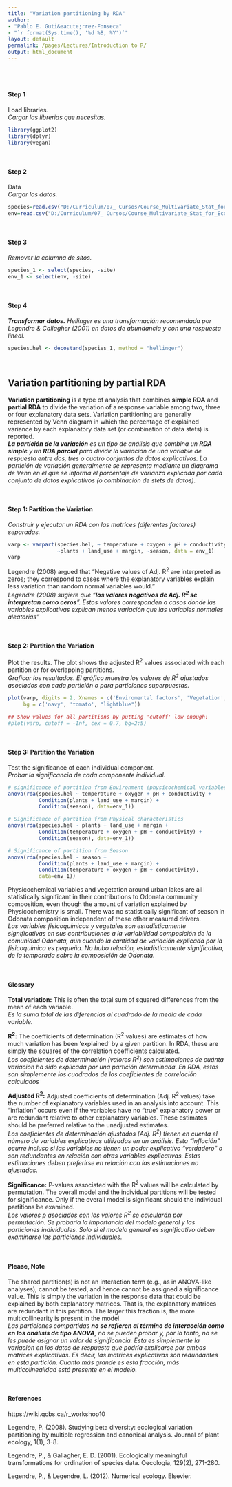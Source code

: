 ```yaml
---
title: "Variation partitioning by RDA"
author: 
- "Pablo E. Guti&eacute;rrez-Fonseca"
- "`r format(Sys.time(), '%d %B, %Y')`"
layout: default
permalink: /pages/Lectures/Introduction to R/
output: html_document
---
```

<br/>
<br/>

#### **Step 1**
Load libraries.<br>
_Cargar las librerias que necesitas._
```r
library(ggplot2)
library(dplyr)
library(vegan)
```

<br/>

#### **Step 2**
Data<br>
_Cargar los datos._
```r
species=read.csv("D:/Curriculum/07_ Cursos/Course_Multivariate_Stat_for_Ecological_Data/data/RDA_species.csv", header=T, row.names=NULL, sep=",")
env=read.csv("D:/Curriculum/07_ Cursos/Course_Multivariate_Stat_for_Ecological_Data/data/RDA_environmetal_standart.csv", header=T, row.names=NULL, sep=",")
```

<br/>

#### **Step 3**
_Remover la columna de sitos._
```r
species_1 <- select(species, -site)
env_1 <- select(env, -site)
```

<br/>

#### **Step 4**
**_Transformar datos._** _Hellinger es una transformaci&aacute;n recomendada por Legendre & Callagher (2001) en datos de abundancia y con una respuesta lineal._
```r
species.hel <- decostand(species_1, method = "hellinger")
```

<br/>

## **Variation partitioning by partial RDA**
**Variation partitioning** is a type of analysis that combines **simple RDA** and **partial RDA** to divide the variation of a response variable among two, three or four explanatory data sets. Variation partitioning are generally represented by Venn diagram in which the percentage of explained variance by each explanatory data set (or combination of data stets) is reported.<br>
_**La partici&oacute;n de la variaci&oacute;n** es un tipo de an&aacute;lisis que combina un **RDA simple** y un **RDA parcial** para dividir la variaci&oacute;n de una variable de respuesta entre dos, tres o cuatro conjuntos de datos explicativos. La partici&oacute;n de variaci&oacute;n generalmente se representa mediante un diagrama de Venn en el que se informa el porcentaje de varianza explicada por cada conjunto de datos explicativos (o combinaci&oacute;n de stets de datos)._

<br/>

#### **Step 1: Partition the Variation** 
_Construir y ejecutar un RDA con las matrices (diferentes factores) separadas._ 
```r
varp <- varpart(species.hel, ~ temperature + oxygen + pH + conductivity, 
                ~plants + land_use + margin, ~season, data = env_1)
varp
```
Legendre (2008) argued that "Negative values of Adj. R<sup>2</sup> are interpreted as zeros; they correspond to cases where the explanatory variables explain less variation than random normal variables would."<br>
_Legendre (2008) sugiere que "**los valores negativos de Adj. R<sup>2</sup> se interpretan como ceros**". Estos valores corresponden a casos donde las variables explicativas explican menos variaci&oacute;n que las variables normales aleatorias"_


<br/>

#### **Step 2: Partition the Variation**
Plot the results. The plot shows the adjusted R<sup>2</sup> values associated with each partition or for overlapping partitions.<br>
_Graficar los resultados. El gr&aacute;fico muestra los valores de R<sup>2</sup> ajustados asociados con cada partici&oacute;n o para particiones superpuestas._
```r
plot(varp, digits = 2, Xnames = c('Enviromental factors', 'Vegetation', "Season"), 
     bg = c('navy', 'tomato', "lightblue"))

## Show values for all partitions by putting 'cutoff' low enough:
#plot(varp, cutoff = -Inf, cex = 0.7, bg=2:5)
```

<br/>

#### **Step 3: Partition the Variation**
Test the significance of each individual component.<br> 
_Probar la significancia de cada componente individual._
```r

# significance of partition from Environment (physicochemical variables)
anova(rda(species.hel ~ temperature + oxygen + pH + conductivity + 
          Condition(plants + land_use + margin) +  
          Condition(season), data=env_1))

# Significance of partition from Physical characteristics
anova(rda(species.hel ~ plants + land_use + margin +
          Condition(temperature + oxygen + pH + conductivity) +  
          Condition(season), data=env_1))

# Significance of partition from Season
anova(rda(species.hel ~ season +
          Condition(plants + land_use + margin) +
          Condition(temperature + oxygen + pH + conductivity), 
          data=env_1))

```
Physicochemical variables and vegetation around urban lakes are all statistically significant in their contributions to Odonata community composition, even though the amount of variation explained by Physicochemistry is small. There was no statistically significant of season in Odonata composition independent of these other measured drivers.<br>
_Las variables fisicoqu&iacute;micas y vegetales son estad&iacute;sticamente significativas en sus contribuciones a la variabilidad composici&oacute;n de la comunidad Odonata, a&uacute;n cuando la cantidad de variaci&oacute;n explicada por la fisicoqu&iacute;mica es peque&ntilde;a. No hubo relaci&oacute;n, estad&iacute;sticamente significativa, de la temporada sobre la composici&oacute;n de Odonata._

<br/>

#### **Glossary**

**Total variation:** This is often the total sum of squared differences from the mean of each variable.<br>
*Es la suma total de las diferencias al cuadrado de la media de cada variable.*

**R<sup>2</sup>:** The coefficients of determination (R<sup>2</sup> values) are estimates of how much variation has been 'explained' by a given partition. In RDA, these are simply the squares of the correlation coefficients calculated.<br>
_Los coeficientes de determinaci&oacute;n (valores R<sup>2</sup>) son estimaciones de cu&aacute;nta variaci&oacute;n ha sido explicada por una partici&oacute;n determinada. En RDA, estos son simplemente los cuadrados de los coeficientes de correlaci&oacute;n calculados_

**Adjusted R<sup>2</sup>:** Adjusted coefficients of determination (Adj. R<sup>2</sup> values) take the number of explanatory variables used in an analysis into account. This "inflation" occurs even if the variables have no "true" explanatory power or are redundant relative to other explanatory variables. These estimates should be preferred relative to the unadjusted estimates.<br>
*Los coeficientes de determinaci&oacute;n ajustados (Adj. R<sup>2</sup>) tienen en cuenta el n&uacute;mero de variables explicativas utilizadas en un an&aacute;lisis. Esta "inflaci&oacute;n" ocurre incluso si las variables no tienen un poder explicativo "verdadero" o son redundantes en relaci&oacute;n con otras variables explicativas. Estas estimaciones deben preferirse en relaci&oacute;n con las estimaciones no ajustadas.*


**Significance:** P-values associated with the R<sup>2</sup> values will be calculated by permutation. The overall model and the individual partitions will be tested for significance. Only if the overall model is significant should the individual partitions be examined.<br>
*Los valores p asociados con los valores R<sup>2</sup> se calcular&aacute;n por permutaci&oacute;n. Se probar&iacute;a la importancia del modelo general y las particiones individuales. Solo si el modelo general es significativo deben examinarse las particiones individuales.*

<br/>

#### **Please, Note**
The shared partition(s) is not an interaction term (e.g., as in ANOVA-like analyses), cannot be tested, and hence cannot be assigned a significance value. This is simply the variation in the response data that could be explained by both explanatory matrices. That is, the explanatory matrices are redundant in this partition. The larger this fraction is, the more multicollinearity is present in the model.<br>
_Las particiones compartidas **no se refieren al t&eacute;rmino de interacci&oacute;n como en los an&aacute;lisis de tipo ANOVA**, no se pueden probar y, por lo tanto, no se les puede asignar un valor de significancia. Esta es simplemente la variaci&oacute;n en los datos de respuesta que podr&iacute;a explicarse por ambas matrices explicativas. Es decir, las matrices explicativas son redundantes en esta partici&oacute;n. Cuanto m&aacute;s grande es esta fracci&oacute;n, m&aacute;s multicolinealidad est&aacute; presente en el modelo._

<br/>

#### **References**
https://wiki.qcbs.ca/r_workshop10

Legendre, P. (2008). Studying beta diversity: ecological variation partitioning by multiple regression and canonical analysis. Journal of plant ecology, 1(1), 3-8.

Legendre, P., & Gallagher, E. D. (2001). Ecologically meaningful transformations for ordination of species data. Oecologia, 129(2), 271-280.

Legendre, P., & Legendre, L. (2012). Numerical ecology. Elsevier.

<br/>
<br/>

